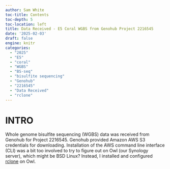 ```yaml
---
author: Sam White
toc-title: Contents
toc-depth: 5
toc-location: left
title: Data Received - E5 Coral WGBS from Genohub Project 2216545
date: '2025-02-03'
draft: false
engine: knitr
categories: 
  - "2025"
  - "E5"
  - "coral"
  - "WGBS"
  - "BS-seq"
  - "bisulfite sequencing"
  - "Genohub"
  - "2216545"
  - "Data Received"
  - "rclone"
---
```

# INTRO

Whole genome bisulfite sequencing (WGBS) data was received from Genohub for Project 2216545. Genohub provided Amazon AWS S3 credentials for downloading. Installation of the AWS command line interface (CLI) was a bit too involved to try to figure out on Owl (our Synology server), which might be BSD Linux? Instead, I installed and configured [rclone](https://rclone.org/) on Owl.